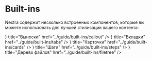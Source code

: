 
# Built-ins

Nextra содержит несколько встроенных компонентов, которые вы можете использовать для лучшей стилизации вашего контента:

<Cards>
  <Card
    icon={
			<svg
				xmlns="http://www.w3.org/2000/svg"
				fill="none"
				viewBox="0 0 24 24"
				stroke-width="1.5"
				stroke="currentColor"
			>
				<path
					stroke-linecap="round"
					stroke-linejoin="round"
					d="M12 9v3.75m-9.303 3.376c-.866 1.5.217 3.374 1.948 3.374h14.71c1.73 0 2.813-1.874 1.948-3.374L13.949 3.378c-.866-1.5-3.032-1.5-3.898 0L2.697 16.126zM12 15.75h.007v.008H12v-.008z"
				/>
			</svg>
		}
    title="Выноски"
    href="../guide/built-ins/callout"
  />
  <Card icon={
		<svg
			xmlns="http://www.w3.org/2000/svg"
			fill="none"
			viewBox="0 0 24 24"
			stroke-width="1.5"
			stroke="currentColor"
		>
			<path
				stroke-linecap="round"
				stroke-linejoin="round"
				d="M6 6.878V6a2.25 2.25 0 012.25-2.25h7.5A2.25 2.25 0 0118 6v.878m-12 0c.235-.083.487-.128.75-.128h10.5c.263 0 .515.045.75.128m-12 0A2.25 2.25 0 004.5 9v.878m13.5-3A2.25 2.25 0 0119.5 9v.878m0 0a2.246 2.246 0 00-.75-.128H5.25c-.263 0-.515.045-.75.128m15 0A2.25 2.25 0 0121 12v6a2.25 2.25 0 01-2.25 2.25H5.25A2.25 2.25 0 013 18v-6c0-.98.626-1.813 1.5-2.122"
			/>
		</svg>
	} 
		title="Вкладки"
		href="../guide/built-ins/tabs"
	/>
  <Card
    icon={
			<svg viewBox="0 0 15 15" xmlns="http://www.w3.org/2000/svg">
				<path
					d="M14 11.0001V4.00006L1 4.00006L1 11.0001H14ZM15 4.00006V11.0001C15 11.5523 14.5523 12.0001 14 12.0001H1C0.447715 12.0001 0 11.5523 0 11.0001V4.00006C0 3.44778 0.447715 3.00006 1 3.00006H14C14.5523 3.00006 15 3.44778 15 4.00006ZM2 5.25C2 5.11193 2.11193 5 2.25 5H5.75C5.88807 5 6 5.11193 6 5.25V9.75C6 9.88807 5.88807 10 5.75 10H2.25C2.11193 10 2 9.88807 2 9.75V5.25ZM7.5 7C7.22386 7 7 7.22386 7 7.5C7 7.77614 7.22386 8 7.5 8H10.5C10.7761 8 11 7.77614 11 7.5C11 7.22386 10.7761 7 10.5 7H7.5ZM7 9.5C7 9.22386 7.22386 9 7.5 9H12.5C12.7761 9 13 9.22386 13 9.5C13 9.77614 12.7761 10 12.5 10H7.5C7.22386 10 7 9.77614 7 9.5ZM7.5 5C7.22386 5 7 5.22386 7 5.5C7 5.77614 7.22386 6 7.5 6H11.5C11.7761 6 12 5.77614 12 5.5C12 5.22386 11.7761 5 11.5 5H7.5Z"
					fill="currentColor"
					fill-rule="evenodd"
					clip-rule="evenodd"
				/>
			</svg>
		}
    title="Карточки"
    href="../guide/built-ins/cards"
  />
  <Card icon={
		<svg
			xmlns="http://www.w3.org/2000/svg"
			fill="currentColor"
			stroke="none"
			viewBox="-1 0 19 19"
		>
			<path
				d="M16.417 9.6A7.917 7.917 0 1 1 8.5 1.683 7.917 7.917 0 0 1 16.417 9.6zM9.666 6.508H8.248L6.09 8.09l.806 1.103 1.222-.945v4.816h1.547z"
			/>
		</svg>
	} 
		title="Шаги"
		href="../guide/built-ins/steps" />
  <Card
    icon={
			<svg xmlns="http://www.w3.org/2000/svg" viewBox="0 0 576 512" fill="currentColor">
				<path
					d="M64 32C64 14.3 49.7 0 32 0S0 14.3 0 32v96V384c0 35.3 28.7 64 64 64H256V384H64V160H256V96H64V32zM288 192c0 17.7 14.3 32 32 32H544c17.7 0 32-14.3 32-32V64c0-17.7-14.3-32-32-32H445.3c-8.5 0-16.6-3.4-22.6-9.4L409.4 9.4c-6-6-14.1-9.4-22.6-9.4H320c-17.7 0-32 14.3-32 32V192zm0 288c0 17.7 14.3 32 32 32H544c17.7 0 32-14.3 32-32V352c0-17.7-14.3-32-32-32H445.3c-8.5 0-16.6-3.4-22.6-9.4l-13.3-13.3c-6-6-14.1-9.4-22.6-9.4H320c-17.7 0-32 14.3-32 32V480z"
				/>
			</svg>
		}
    title="Дерево файлов"
    href="../guide/built-ins/filetree"
  />
</Cards>